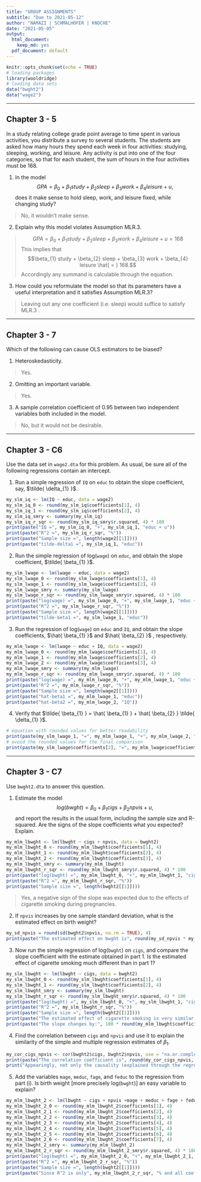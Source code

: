 ```yaml
---
title: "GROUP ASSIGNMENTS"
subtitle: "Due to 2021-05-12"
author: "NAMAZI | SCHMALHOFER | KNOCHE"
date: "2021-05-05"
output:
  html_document:
    keep_md: yes
  pdf_document: default
---
```



```r
knitr::opts_chunk$set(echo = TRUE)
# loading packages
library(wooldridge)
# loading data sets 
data("bwght2")
data("wage2")
```
***
## Chapter 3 - 5

In a study relating college grade point average to time spent in various activities, you distribute a survey to several students. The students are asked how many hours they spend each week in four activities: studying, sleeping, working, and leisure. Any activity is put into one of the four categories, so that for each student, the sum of hours in the four activities must be 168.

1. In the model $$GPA = \beta_{0} + \beta_{1} study + \beta_{2} sleep + \beta_{3} work + \beta_{4} leisure + u,$$ does it make sense to hold sleep, work, and leisure fixed, while changing study?

> No, it wouldn't make sense.

2. Explain why this model violates Assumption MLR.3.

> $$GPA = \beta_{0} + \beta_{1} study + \beta_{2} sleep + \beta_{3} work + \beta_{4} leisure + u = 168$$ This implies that $$\beta_{1} study + \beta_{2} sleep + \beta_{3} work + \beta_{4} leisure \hat{ = } 168.$$ Accordingly any summand is calculable through the equation.

3. How could you reformulate the model so that its parameters have a useful interpretation and it satisfies Assumption MLR.3?

> Leaving out any one coefficient (i.e. sleep) would suffice to satisfy MLR.3 .

***
## Chapter 3 - 7

Which of the following can cause OLS estimators to be biased?

1. Heteroskedasticity.

> Yes.

2. Omitting an important variable.

> Yes.

3. A sample correlation coefficient of 0.95 between two independent variables both included in the model.

> No, but it would not be desirable.

***
## Chapter 3 - C6

Use the data set in `wage2.dta` for this problem. As usual, be sure all of the following regressions contain an intercept.

1. Run a simple regression of `IQ` on `educ` to obtain the slope coefficient, say, $\tilde{ \delta_{1} }$.

```r
my_slm_iq <- lm(IQ ~ educ, data = wage2)
my_slm_iq_0 <- round(my_slm_iq$coefficients[1], 4)
my_slm_iq_1 <- round(my_slm_iq$coefficients[2], 4)
my_slm_iq_smry <- summary(my_slm_iq)
my_slm_iq_r_sqr <- round(my_slm_iq_smry$r.squared, 4) * 100
print(paste("IQ =", my_slm_iq_0, "+", my_slm_iq_1, "educ + u"))
print(paste("R^2 =", my_slm_iq_r_sqr, "%"))
print(paste("Sample size =", length(wage2[[1]])))
print(paste("tilde-delta1 =", my_slm_iq_1, "educ"))
```

2. Run the simple regression of log(`wage`) on `educ`, and obtain the slope coefficient, $\tilde{ \beta_{1} }$.

```r
my_slm_lwage <- lm(lwage ~ educ, data = wage2)
my_slm_lwage_0 <- round(my_slm_lwage$coefficients[1], 4)
my_slm_lwage_1 <- round(my_slm_lwage$coefficients[2], 4)
my_slm_lwage_smry <- summary(my_slm_lwage)
my_slm_lwage_r_sqr <- round(my_slm_lwage_smry$r.squared, 4) * 100
print(paste("log(wage) =", my_slm_lwage_0, "+", my_slm_lwage_1, "educ + u"))
print(paste("R^2 =", my_slm_lwage_r_sqr, "%"))
print(paste("Sample size =", length(wage2[[1]])))
print(paste("tilde-beta1 =", my_slm_lwage_1, "educ"))
```

3. Run the regression of log(`wage`) on `educ` and `IQ`, and obtain the slope coefficients, $\hat{ \beta_{1} }$ and $\hat{ \beta_{2} }$ , respectively.

```r
my_mlm_lwage <- lm(lwage ~ educ + IQ, data = wage2)
my_mlm_lwage_0 <- round(my_mlm_lwage$coefficients[1], 4)
my_mlm_lwage_1 <- round(my_mlm_lwage$coefficients[2], 4)
my_mlm_lwage_2 <- round(my_mlm_lwage$coefficients[3], 4)
my_mlm_lwage_smry <- summary(my_mlm_lwage)
my_mlm_lwage_r_sqr <- round(my_mlm_lwage_smry$r.squared, 4) * 100
print(paste("log(wage) =", my_mlm_lwage_0, "+", my_mlm_lwage_1, "educ +", my_mlm_lwage_2, "IQ + u"))
print(paste("R^2 =", my_mlm_lwage_r_sqr, "%"))
print(paste("Sample size =", length(wage2[[1]])))
print(paste("hat-beta1 =", my_mlm_lwage_1, "educ"))
print(paste("hat-beta2 =", my_mlm_lwage_2, "IQ"))
```

4. Verify that $\tilde{ \beta_{1} } = \hat{ \beta_{1} } + \hat{ \beta_{2} } \tilde{ \delta_{1} }$.

```r
# equation with rounded values for better readability
print(paste(my_slm_lwage_1, "=", my_mlm_lwage_1, "+", my_mlm_lwage_2, "*", my_slm_iq_1))
# avoid the rounded values for the final comparison
print(paste(my_slm_lwage$coefficients[2], "=", my_mlm_lwage$coefficients[2] + my_mlm_lwage$coefficients[3] * my_slm_iq$coefficients[2]))
```


***
## Chapter 3 - C7

Use `bwght2.dta` to answer this question.

1. Estimate the model $$log(bwght) = \beta_{0} + \beta_{1} cigs + \beta_{2} npvis + u,$$
and report the results in the usual form, including the sample size and R-squared. Are the signs of the slope coefficients what you expected? Explain.

```r
my_mlm_lbwght <- lm(lbwght ~ cigs + npvis, data = bwght2)
my_mlm_lbwght_0 <- round(my_mlm_lbwght$coefficients[1], 4)
my_mlm_lbwght_1 <- round(my_mlm_lbwght$coefficients[2], 4)
my_mlm_lbwght_2 <- round(my_mlm_lbwght$coefficients[3], 4)
my_mlm_lbwght_smry <- summary(my_mlm_lbwght)
my_mlm_lbwght_r_sqr <- round(my_mlm_lbwght_smry$r.squared, 4) * 100
print(paste("log(bwght) =", my_mlm_lbwght_0, "+", my_mlm_lbwght_1, "cigs +", my_mlm_lbwght_2, "npvis + u"))
print(paste("R^2 =", my_mlm_lbwght_r_sqr, "%"))
print(paste("Sample size =", length(bwght2[[1]])))
```
> Yes, a negative sign of the slope was expected due to the effects of cigarette smoking during pregnancies.

2. If `npvis` increases by one sample standard deviation, what is the estimated effect on birth weight?

```r
my_sd_npvis = round(sd(bwght2$npvis, na.rm = TRUE), 4)
print(paste("The estimated effect on bwght is", round(my_sd_npvis * my_mlm_lbwght$coefficients[3], 4) * 100, "%, for an increase in npvis by", my_sd_npvis, "."))
```

3. Now run the simple regression of log(`bwght`) on `cigs`, and compare the slope coefficient with the estimate obtained in part 1. Is the estimated effect of cigarette smoking much different than in part 1?

```r
my_slm_lbwght <- lm(lbwght ~ cigs, data = bwght2)
my_slm_lbwght_0 <- round(my_slm_lbwght$coefficients[1], 4)
my_slm_lbwght_1 <- round(my_slm_lbwght$coefficients[2], 4)
my_slm_lbwght_smry <- summary(my_slm_lbwght)
my_slm_lbwght_r_sqr <- round(my_slm_lbwght_smry$r.squared, 4) * 100
print(paste("log(bwght) =", my_slm_lbwght_0, "+", my_slm_lbwght_1, "cigs + u"))
print(paste("R^2 =", my_slm_lbwght_r_sqr, "%"))
print(paste("Sample size =", length(bwght2[[1]])))
print(paste("The estimated effect of cigarette smoking is very similar, but slightly stronger than in part 1."))
print(paste("The slope changes by:", 100 * round(my_mlm_lbwght$coefficients[2], 6), "% -", 100 * round(my_slm_lbwght$coefficients[2], 6), "% =", 100 * round(my_mlm_lbwght$coefficients[2] - my_slm_lbwght$coefficients[2], 6), "%."))
```


4. Find the correlation between `cigs` and `npvis` and use it to explain the similarity of the simple and multiple regression estimates of $\beta_{1}$.

```r
my_cor_cigs_npvis <- cor(bwght2$cigs, bwght2$npvis, use = "na.or.complete")
print(paste("The correlation coefficient is", round(my_cor_cigs_npvis, 4), ", the relationship between cigs and npvis is very vague and negative."))
print("Appearingly, not only the causality (explained through the regression) but also the correlation of cigs and npvis is very small and therefore the difference between the simple regression and the multiple regression is also very small (greater similarity).")
```


5. Add the variables `mage`, `meduc`, `fage`, and `feduc` to the regression from part (i). Is birth weight [more precisely log(`bwght`)] an easy variable to explain?

```r
my_mlm_lbwght_2 <- lm(lbwght ~ cigs + npvis +mage + meduc + fage + feduc, data = bwght2)
my_mlm_lbwght_2_0 <- round(my_mlm_lbwght_2$coefficients[1], 4)
my_mlm_lbwght_2_1 <- round(my_mlm_lbwght_2$coefficients[2], 4)
my_mlm_lbwght_2_2 <- round(my_mlm_lbwght_2$coefficients[3], 4)
my_mlm_lbwght_2_3 <- round(my_mlm_lbwght_2$coefficients[4], 4)
my_mlm_lbwght_2_4 <- round(my_mlm_lbwght_2$coefficients[5], 4)
my_mlm_lbwght_2_5 <- round(my_mlm_lbwght_2$coefficients[6], 4)
my_mlm_lbwght_2_6 <- round(my_mlm_lbwght_2$coefficients[7], 4)
my_mlm_lbwght_2_smry <- summary(my_mlm_lbwght_2)
my_mlm_lbwght_2_r_sqr <- round(my_mlm_lbwght_2_smry$r.squared, 4) * 100
print(paste("log(bwght) =", my_mlm_lbwght_2_0, "+", my_mlm_lbwght_2_1, "cigs +", my_mlm_lbwght_2_2, "npvis +", my_mlm_lbwght_2_3, "mage +", my_mlm_lbwght_2_4, "meduc +", my_mlm_lbwght_2_5, "fage +", my_mlm_lbwght_2_6, "feduc + u"))
print(paste("R^2 =", my_mlm_lbwght_2_r_sqr, "%"))
print(paste("Sample size =", length(bwght2[[1]])))
print(paste("Since R^2 is only", my_mlm_lbwght_2_r_sqr, "% and all coefficients are smaller than or equal to 0.5%, log(bwght) is a rather difficould variable to explain."))
```